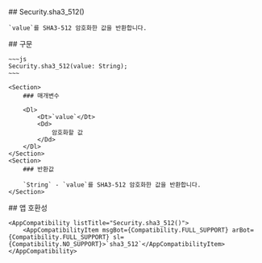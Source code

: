 
<Section>
    ## Security.sha3_512()

    `value`를 SHA3-512 암호화한 값을 반환합니다.
</Section>
<Section>
    ## 구문

    ~~~js
    Security.sha3_512(value: String);
    ~~~

    <Section>
        ### 매개변수

        <Dl>
            <Dt>`value`</Dt>
            <Dd>
                암호화할 값
            </Dd>
        </Dl>
    </Section>
    <Section>
        ### 반환값

        `String` - `value`를 SHA3-512 암호화한 값을 반환합니다.
    </Section>
</Section>
<Section>
    ## 앱 호환성

    <AppCompatibility listTitle="Security.sha3_512()">
        <AppCompatibilityItem msgBot={Compatibility.FULL_SUPPORT} arBot={Compatibility.FULL_SUPPORT} sl={Compatibility.NO_SUPPORT}>`sha3_512`</AppCompatibilityItem>
    </AppCompatibility>
</Section>